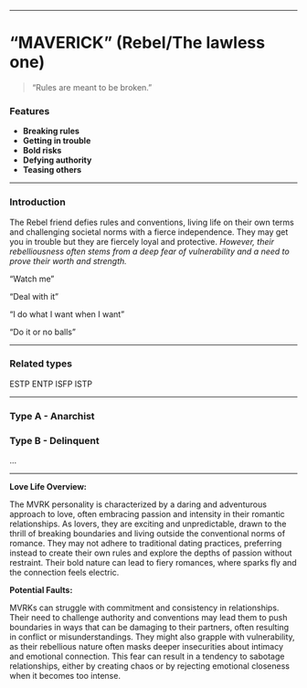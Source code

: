 ___

# “MAVERICK” (Rebel/The lawless one)

> “Rules are meant to be broken.”

### Features

- **Breaking rules**
- **Getting in trouble**
- **Bold risks**
- **Defying authority**
- **Teasing others**

___

### Introduction

The Rebel friend defies rules and conventions, living life on their own terms and challenging societal norms with a fierce independence. They may get you in trouble but they are fiercely loyal and protective. *However, their rebelliousness often stems from a deep fear of vulnerability and a need to prove their worth and strength.*

“Watch me”

“Deal with it”

“I do what I want when I want”

“Do it or no balls”

___
### Related types

ESTP ENTP ISFP ISTP

___

### Type A - Anarchist

### Type B - Delinquent
...

___

**Love Life Overview:**

The MVRK personality is characterized by a daring and adventurous approach to love, often embracing passion and intensity in their romantic relationships. As lovers, they are exciting and unpredictable, drawn to the thrill of breaking boundaries and living outside the conventional norms of romance. They may not adhere to traditional dating practices, preferring instead to create their own rules and explore the depths of passion without restraint. Their bold nature can lead to fiery romances, where sparks fly and the connection feels electric.

**Potential Faults:**

MVRKs can struggle with commitment and consistency in relationships. Their need to challenge authority and conventions may lead them to push boundaries in ways that can be damaging to their partners, often resulting in conflict or misunderstandings. They might also grapple with vulnerability, as their rebellious nature often masks deeper insecurities about intimacy and emotional connection. This fear can result in a tendency to sabotage relationships, either by creating chaos or by rejecting emotional closeness when it becomes too intense.